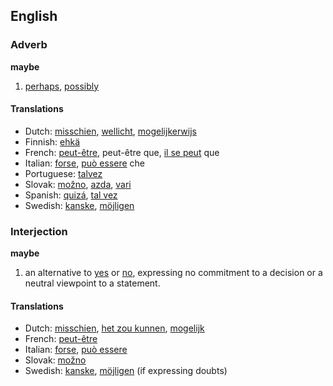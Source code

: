 ==English==
===Adverb===
'''maybe'''

# [[perhaps]], [[possibly]]

====Translations====
*Dutch: [[misschien]], [[wellicht]], [[mogelijkerwijs]]
*Finnish: [[ehkä]]
*French: [[peut-être]], peut-être que, [[il se peut]] que
*Italian: [[forse]], [[può essere]] che
*Portuguese: [[talvez]]
*Slovak: [[možno]], [[azda]], [[vari]]
*Spanish: [[quizá]], [[tal vez]]
*Swedish: [[kanske]], [[möjligen]]

===Interjection=== <!--really a sentence replacement, as it doesn't end in an exclamation mark-->
'''maybe'''
# an alternative to [[yes]] or [[no]], expressing no commitment to a decision or a neutral viewpoint to a statement.

====Translations====
*Dutch: [[misschien]], [[het zou kunnen]], [[mogelijk]]
*French: [[peut-être]]
*Italian: [[forse]], [[può essere]]
*Slovak: [[možno]]
*Swedish: [[kanske]], [[möjligen]] (if expressing doubts)